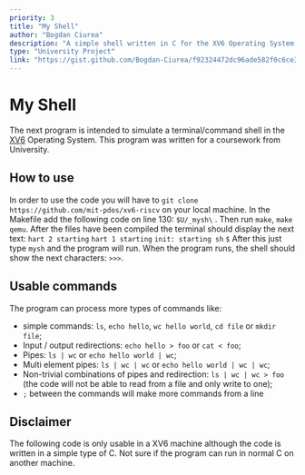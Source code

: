 ```yaml
---
priority: 3
title: "My Shell"
author: "Bogdan Ciurea"
description: "A simple shell written in C for the XV6 Operating System."
type: "University Project"
link: "https://gist.github.com/Bogdan-Ciurea/f92324472dc96ade582f0c6ce36fa9d4"
---
```


# My Shell

The next program is intended to simulate a terminal/command shell in the [XV6](https://github.com/mit-pdos/xv6-riscv) Operating System.
This program was written for a coursework from University.

## How to use

In order to use the code you will have to `git clone https://github.com/mit-pdos/xv6-riscv` on your local machine.
In the Makefile add the following code on line 130: `$U/_mysh\` .
Then run `make`, `make qemu`. After the files have been compiled the terminal should display the next text:
`hart 2 starting`
`hart 1 starting`
`init: starting sh`
`$`
After this just type `mysh` and the program will run. When the program runs, the shell should show the next characters: `>>>`.

## Usable commands

The program can process more types of commands like:

- simple commands: `ls`, `echo hello`, `wc hello world`, `cd file` or `mkdir file`;
- Input / output redirections: `echo hello > foo` or `cat < foo`;
- Pipes: `ls | wc` or `echo hello world | wc`;
- Multi element pipes: `ls | wc | wc` or `echo hello world | wc | wc`;
- Non-trivial combinations of pipes and redirection: `ls | wc | wc > foo` (the code will not be able to read from a file and only write to one);
- `;` between the commands will make more commands from a line

## Disclaimer

The following code is only usable in a XV6 machine although the code is written in a simple type of C.
Not sure if the program can run in normal C on another machine.
